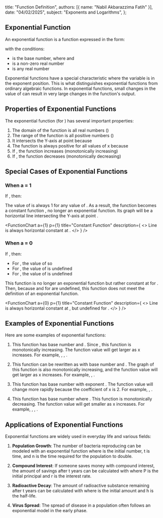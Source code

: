
  title: "Function Definition",
  authors: [{ name: "Nabil Akbarazzima Fatih" }],
  date: "04/02/2025",
  subject: "Exponents and Logarithms",
};

## Exponential Function

An exponential function is a function expressed in the form:

<BlockMath math="f(x) = n \times a^x" />

with the conditions:

- <InlineMath math="a" /> is the base number, where <InlineMath math="a > 0" /> and <InlineMath math="a \neq 1" />
- <InlineMath math="n" /> is a non-zero real number
- <InlineMath math="x" /> is any real number

Exponential functions have a special characteristic where the variable <InlineMath math="x" /> is in the exponent position. This is what distinguishes exponential functions from ordinary algebraic functions. In exponential functions, small changes in the value of <InlineMath math="x" /> can result in very large changes in the function's output.

## Properties of Exponential Functions

The exponential function <InlineMath math="f(x) = a^x" /> (for <InlineMath math="n = 1" />) has several important properties:

1. The domain of the function is all real numbers (<InlineMath math="\mathbb{R}" />)
2. The range of the function is all positive numbers (<InlineMath math="\mathbb{R}^+" />)
3. It intersects the Y-axis at point <InlineMath math="(0, 1)" /> because <InlineMath math="a^0 = 1" />
4. The function is always positive for all values of x because <InlineMath math="a > 0" />
5. If <InlineMath math="a > 1" />, the function increases (monotonically increasing)
6. If <InlineMath math="0 < a < 1" />, the function decreases (monotonically decreasing)

## Special Cases of Exponential Functions

### When a = 1

If <InlineMath math="a = 1" />, then:

<BlockMath math="f(x) = n \times 1^x = n" />

The value of <InlineMath math="1^x" /> is always 1 for any value of <InlineMath math="x" />. As a result, the function becomes a constant function <InlineMath math="f(x) = n" />, no longer an exponential function. Its graph will be a horizontal line intersecting the Y-axis at point <InlineMath math="(0, n)" />.

<FunctionChart
  a={1}
  p={1}
  title="Constant Function"
  description={
    <>
      Line is always horizontal constant at <InlineMath math="y = 1" />.
    </>
  }
/>

### When a = 0

If <InlineMath math="a = 0" />, then:

<BlockMath math="f(x) = n \times 0^x" />

- For <InlineMath math="x > 0" />, the value of <InlineMath math="0^x = 0" /> so <InlineMath math="f(x) = 0" />
- For <InlineMath math="x = 0" />, the value of <InlineMath math="0^0" /> is undefined
- For <InlineMath math="x < 0" />, the value of <InlineMath math="0^x" /> is undefined

This function is no longer an exponential function but rather constant at <InlineMath math="f(x) = 0" /> for <InlineMath math="x > 0" />. Then, because <InlineMath math="0^0" /> and <InlineMath math="0^x" /> for <InlineMath math="x < 0" /> are undefined, this function does not meet the definition of an exponential function.

<FunctionChart
  a={0}
  p={1}
  title="Constant Function"
  description={
    <>
      Line is always horizontal constant at <InlineMath math="y = 0" />, but
      undefined for <InlineMath math="x = 0" />.
    </>
  }
/>

## Examples of Exponential Functions

Here are some examples of exponential functions:

1. <InlineMath math="f(x) = 4^x" />

   This function has base number <InlineMath math="a = 4" /> and <InlineMath math="n = 1" />. Since <InlineMath math="a > 1" />, this function is monotonically increasing. The function value will get larger as x increases. For example, <InlineMath math="f(0) = 4^0 = 1" />, <InlineMath math="f(1) = 4^1 = 4" />, <InlineMath math="f(2) = 4^2 = 16" />.

2. <InlineMath math="f(x) = 3^{x+1}" />

   This function can be rewritten as <InlineMath math="f(x) = 3 \times 3^x" /> with base number <InlineMath math="a = 3" /> and <InlineMath math="n = 3" />. The graph of this function is also monotonically increasing, and the function value will get larger as x increases. For example, <InlineMath math="f(0) = 3^{0+1} = 3^1 = 3" />, <InlineMath math="f(1) = 3^{1+1} = 3^2 = 9" />.

3. <InlineMath math="f(x) = 5^{2x-1}" />

   This function has base number <InlineMath math="a = 5" /> with exponent <InlineMath math="2x-1" />. The function value will change more rapidly because the coefficient of x is 2. For example, <InlineMath math="f(0) = 5^{2(0)-1} = 5^{-1} = \frac{1}{5}" />, <InlineMath math="f(1) = 5^{2(1)-1} = 5^1 = 5" />.

4. <InlineMath math="f(x) = 0.5^x" />

   This function has base number <InlineMath math="a = 0.5" /> where <InlineMath math="0 < a < 1" />. This function is monotonically decreasing. The function value will get smaller as x increases. For example, <InlineMath math="f(0) = 0.5^0 = 1" />, <InlineMath math="f(1) = 0.5^1 = 0.5" />, <InlineMath math="f(2) = 0.5^2 = 0.25" />.

## Applications of Exponential Functions

Exponential functions are widely used in everyday life and various fields:

1. **Population Growth**: The number of bacteria reproducing can be modeled with an exponential function <InlineMath math="P(t) = P_0 \times 2^{t/n}" /> where <InlineMath math="P_0" /> is the initial number, t is time, and n is the time required for the population to double.

2. **Compound Interest**: If someone saves money with compound interest, the amount of savings after t years can be calculated with <InlineMath math="A(t) = P \times (1 + r)^t" /> where P is the initial principal and r is the interest rate.

3. **Radioactive Decay**: The amount of radioactive substance remaining after t years can be calculated with <InlineMath math="A(t) = A_0 \times 0.5^{t/h}" /> where <InlineMath math="A_0" /> is the initial amount and h is the half-life.

4. **Virus Spread**: The spread of disease in a population often follows an exponential model in the early phase.

